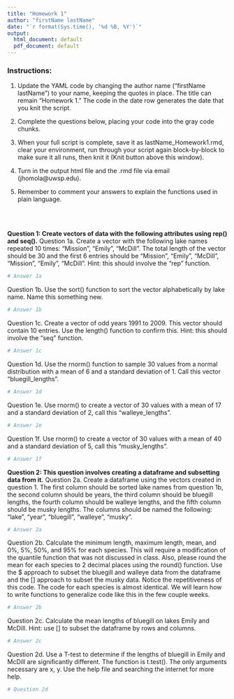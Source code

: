 ```yaml
---
title: "Homework 1"
author: "firstName lastName"
date: "`r format(Sys.time(), '%d %B, %Y')`"
output:
  html_document: default
  pdf_document: default
---
```

  
### Instructions:   

1. Update the YAML code by changing the author name ("firstName lastName") to your name, keeping the quotes in place. The title can remain "Homework 1." The code in the date row generates the date that you knit the script.  

2. Complete the questions below, placing your code into the gray code chunks.  

3. When your full script is complete, save it as lastName_Homework1.rmd, clear your environment, run through your script again block-by-block to make sure it all runs, then knit it (Knit button above this window).  

4. Turn in the output html file and the .rmd file via email (jhomola@uwsp.edu).  

5. Remember to comment your answers to explain the functions used in plain language.  

<br><br>

**Question 1: Create vectors of data with the following attributes using rep() and seq().** 
Question 1a. Create a vector with the following lake names repeated 10 times: “Mission”, “Emily”, “McDill”.  The total length of the vector should be 30 and the first 6 entries should be “Mission”, “Emily”, “McDill”, “Mission”, “Emily”, “McDill”. Hint: this should involve the "rep" function.  
```r
# Answer 1a

```

Question 1b. Use the sort() function to sort the vector alphabetically by lake name. Name this something new. 
```r
# Answer 1b

```

Question 1c. Create a vector of odd years 1991 to 2009. This vector should contain 10 entries. Use the length() function to confirm this. Hint: this should involve the "seq" function.
```r
# Answer 1c

```

Question 1d. Use the rnorm() function to sample 30 values from a normal distribution with a mean of 6 and a standard deviation of 1. Call this vector "bluegill_lengths".   
```r
# Answer 1d

```

Question 1e. Use rnorm() to create a vector of 30 values with a mean of 17 and a standard deviation of 2, call this "walleye_lengths".
```r
# Answer 1e

```

Question 1f. Use rnorm() to create a vector of 30 values with a mean of 40 and a standard deviation of 5, call this "musky_lengths".
```r
# Answer 1f

```
  
  
**Question 2: This question involves creating a dataframe and subsetting data from it.** 
Question 2a. Create a dataframe using the vectors created in question 1. The first column should be sorted lake names from question 1b, the second column should be years, the third column should be bluegill lengths, the fourth column should be walleye lengths, and the fifth column should be musky lengths. The columns should be named the following: “lake”, “year”, “bluegill”, “walleye”, “musky”.  
```r
# Answer 2a

```

Question 2b. Calculate the minimum length, maximum length, mean, and 0%, 5%, 50%, and 95% for each species. This will require a modification of the quantile function that was not discussed in class. Also, please round the mean for each species to 2 decimal places using the round() function. Use the $ approach to subset the bluegill and walleye data from the dataframe and the [] approach to subset the musky data. Notice the repetitiveness of this code.  The code for each species is almost identical. We will learn how to write functions to generalize code like this in the few couple weeks.  
```r
# Answer 2b

```

Question 2c. Calculate the mean lengths of bluegill on lakes Emily and McDill. Hint: use [] to subset the dataframe by rows and columns.  
```r
# Answer 2c

```

Question 2d. Use a T-test to determine if the lengths of bluegill in Emily and McDill are significantly different. The function is t.test(). The only arguments necessary are x, y. Use the help file and searching the internet for more help.   
```r
# Question 2d

```


